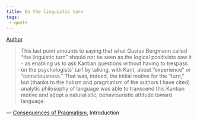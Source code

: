 ```yaml
---
title: On the linguistic turn
tags:
 - quote
---
```


[Author](/docs/phil/people/Richard Rorty.html)

> This last point amounts to saying that what Gustav Bergmann called "the linguistic turn" should not be seen as the logical positivists saw it - as enabling us to ask Kantian questions without having to trespass on the psychologists' turf by talking, with Kant, about "experience" or "consciousness." That was, indeed, the initial motive for the "turn," but (thanks to the holism and pragmatism of the authors I have cited) analytic philosophy of language was able to transcend this Kantian motive and adopt a naturalistic, behaviouristic attitude toward language.

— [Consequences of Pragmatism](/docs/phil/works/Consequences of Pragmatism.html), Introduction